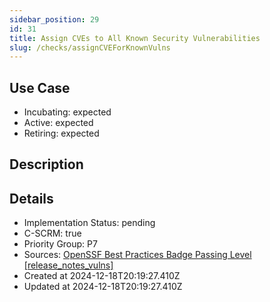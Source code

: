 ```yaml
---
sidebar_position: 29
id: 31
title: Assign CVEs to All Known Security Vulnerabilities
slug: /checks/assignCVEForKnownVulns
---
```


## Use Case
<!-- LEVELS:START -->
- Incubating: expected
- Active: expected
- Retiring: expected
<!-- LEVELS:END -->

<!-- DESCRIPTION:START -->
## Description
<!-- DESCRIPTION:END -->

<!-- DETAILS:START -->
## Details
- Implementation Status: pending
- C-SCRM: true
- Priority Group: P7
- Sources: [OpenSSF Best Practices Badge Passing Level [release_notes_vulns]](https://www.bestpractices.dev/en/criteria?details=true&rationale=true#0.release_notes_vulns)
- Created at 2024-12-18T20:19:27.410Z
- Updated at 2024-12-18T20:19:27.410Z
<!-- DETAILS:END -->
